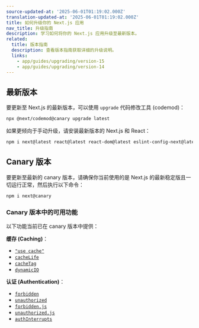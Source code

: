```yaml
---
source-updated-at: '2025-06-01T01:19:02.000Z'
translation-updated-at: '2025-06-01T01:19:02.000Z'
title: 如何升级你的 Next.js 应用
nav_title: 升级指南
description: 学习如何将你的 Next.js 应用升级至最新版本。
related:
  title: 版本指南
  description: 查看版本指南获取详细的升级说明。
  links:
    - app/guides/upgrading/version-15
    - app/guides/upgrading/version-14
---
```


## 最新版本

要更新至 Next.js 的最新版本，可以使用 `upgrade` 代码修改工具 (codemod)：

```bash filename="Terminal"
npx @next/codemod@canary upgrade latest
```

如果更倾向于手动升级，请安装最新版本的 Next.js 和 React：

```bash filename="Terminal"
npm i next@latest react@latest react-dom@latest eslint-config-next@latest
```

## Canary 版本

要更新至最新的 canary 版本，请确保你当前使用的是 Next.js 的最新稳定版且一切运行正常，然后执行以下命令：

```bash filename="Terminal"
npm i next@canary
```

### Canary 版本中的可用功能

以下功能当前已在 canary 版本中提供：

**缓存 (Caching)**：

- [`"use cache"`](/docs/app/api-reference/directives/use-cache)
- [`cacheLife`](/docs/app/api-reference/functions/cacheLife)
- [`cacheTag`](/docs/app/api-reference/functions/cacheTag)
- [`dynamicIO`](/docs/app/api-reference/config/next-config-js/dynamicIO)

**认证 (Authentication)**：

- [`forbidden`](/docs/app/api-reference/functions/forbidden)
- [`unauthorized`](/docs/app/api-reference/functions/unauthorized)
- [`forbidden.js`](/docs/app/api-reference/file-conventions/forbidden)
- [`unauthorized.js`](/docs/app/api-reference/file-conventions/unauthorized)
- [`authInterrupts`](/docs/app/api-reference/config/next-config-js/authInterrupts)
